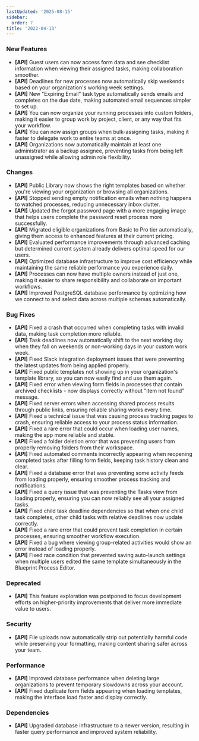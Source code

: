 ```yaml
---
lastUpdated: '2025-08-15'
sidebar:
  order: 7
title: '2022-04-13'
---
```


### New Features

- **[API]** Guest users can now access form data and see checklist information when viewing their assigned tasks, making collaboration smoother.
- **[API]** Deadlines for new processes now automatically skip weekends based on your organization's working week settings.
- **[API]** New "Expiring Email" task type automatically sends emails and completes on the due date, making automated email sequences simpler to set up.
- **[API]** You can now organize your running processes into custom folders, making it easier to group work by project, client, or any way that fits your workflow.
- **[API]** You can now assign groups when bulk-assigning tasks, making it faster to delegate work to entire teams at once.
- **[API]** Organizations now automatically maintain at least one administrator as a backup assignee, preventing tasks from being left unassigned while allowing admin role flexibility.

### Changes

- **[API]** Public Library now shows the right templates based on whether you're viewing your organization or browsing all organizations.
- **[API]** Stopped sending empty notification emails when nothing happens to watched processes, reducing unnecessary inbox clutter.
- **[API]** Updated the forgot password page with a more engaging image that helps users complete the password reset process more successfully.
- **[API]** Migrated eligible organizations from Basic to Pro tier automatically, giving them access to enhanced features at their current pricing.
- **[API]** Evaluated performance improvements through advanced caching but determined current system already delivers optimal speed for our users.
- **[API]** Optimized database infrastructure to improve cost efficiency while maintaining the same reliable performance you experience daily.
- **[API]** Processes can now have multiple owners instead of just one, making it easier to share responsibility and collaborate on important workflows.
- **[API]** Improved PostgreSQL database performance by optimizing how we connect to and select data across multiple schemas automatically.

### Bug Fixes

- **[API]** Fixed a crash that occurred when completing tasks with invalid data, making task completion more reliable.
- **[API]** Task deadlines now automatically shift to the next working day when they fall on weekends or non-working days in your custom work week.
- **[API]** Fixed Slack integration deployment issues that were preventing the latest updates from being applied properly.
- **[API]** Fixed public templates not showing up in your organization's template library, so you can now easily find and use them again.
- **[API]** Fixed error when viewing form fields in processes that contain archived checklists - now displays correctly without "item not found" message.
- **[API]** Fixed server errors when accessing shared process results through public links, ensuring reliable sharing works every time.
- **[API]** Fixed a technical issue that was causing process tracking pages to crash, ensuring reliable access to your process status information.
- **[API]** Fixed a rare error that could occur when loading user names, making the app more reliable and stable.
- **[API]** Fixed a folder deletion error that was preventing users from properly removing folders from their workspace.
- **[API]** Fixed automated comments incorrectly appearing when reopening completed tasks after filling form fields, keeping task history clean and clear.
- **[API]** Fixed a database error that was preventing some activity feeds from loading properly, ensuring smoother process tracking and notifications.
- **[API]** Fixed a query issue that was preventing the Tasks view from loading properly, ensuring you can now reliably see all your assigned tasks.
- **[API]** Fixed child task deadline dependencies so that when one child task completes, other child tasks with relative deadlines now update correctly.
- **[API]** Fixed a rare error that could prevent task completion in certain processes, ensuring smoother workflow execution.
- **[API]** Fixed a bug where viewing group-related activities would show an error instead of loading properly.
- **[API]** Fixed race condition that prevented saving auto-launch settings when multiple users edited the same template simultaneously in the Blueprint Process Editor.

### Deprecated

- **[API]** This feature exploration was postponed to focus development efforts on higher-priority improvements that deliver more immediate value to users.

### Security

- **[API]** File uploads now automatically strip out potentially harmful code while preserving your formatting, making content sharing safer across your team.

### Performance

- **[API]** Improved database performance when deleting large organizations to prevent temporary slowdowns across your account.
- **[API]** Fixed duplicate form fields appearing when loading templates, making the interface load faster and display correctly.

### Dependencies

- **[API]** Upgraded database infrastructure to a newer version, resulting in faster query performance and improved system reliability.